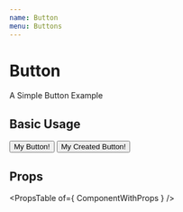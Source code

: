 ```yaml
---
name: Button
menu: Buttons
---
```



# Button

A Simple Button Example 

## Basic Usage
<Playground>
  <div>
    <Button>
      My Button!
    </Button>
    <Button
      btnProps={ {
        color: 'primary',
        variant: 'contained'
      } }
    >
      My Created Button!
    </Button>
  </div>
</Playground>

## Props

<PropsTable of={ ComponentWithProps } />
